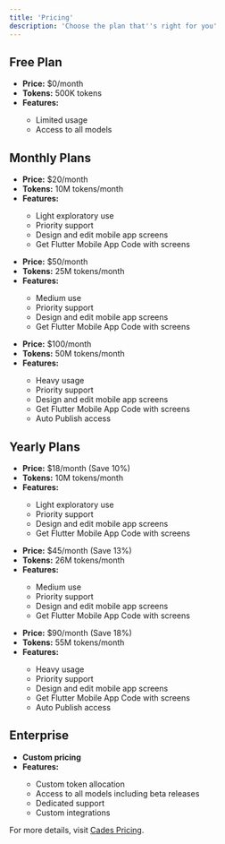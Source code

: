 ```yaml
---
title: 'Pricing'
description: 'Choose the plan that''s right for you'
---
```


## Free Plan

<Card title="Free" icon="gift">
  <ul>
    <li><strong>Price:</strong> $0/month</li>
    <li><strong>Tokens:</strong> 500K tokens</li>
    <li><strong>Features:</strong></li>
    <ul>
      <li>Limited usage</li>
      <li>Access to all models</li>
    </ul>
  </ul>
</Card>

## Monthly Plans

<CardGroup cols={2}>
  <Card title="Pro" icon="star">
    <ul>
      <li><strong>Price:</strong> $20/month</li>
      <li><strong>Tokens:</strong> 10M tokens/month</li>
      <li><strong>Features:</strong></li>
      <ul>
        <li>Light exploratory use</li>
        <li>Priority support</li>
        <li>Design and edit mobile app screens</li>
        <li>Get Flutter Mobile App Code with screens</li>
      </ul>
    </ul>
  </Card>
  <Card title="Pro 50" icon="rocket">
    <ul>
      <li><strong>Price:</strong> $50/month</li>
      <li><strong>Tokens:</strong> 25M tokens/month</li>
      <li><strong>Features:</strong></li>
      <ul>
        <li>Medium use</li>
        <li>Priority support</li>
        <li>Design and edit mobile app screens</li>
        <li>Get Flutter Mobile App Code with screens</li>
      </ul>
    </ul>
  </Card>
  <Card title="Pro 100" icon="trophy">
    <ul>
      <li><strong>Price:</strong> $100/month</li>
      <li><strong>Tokens:</strong> 50M tokens/month</li>
      <li><strong>Features:</strong></li>
      <ul>
        <li>Heavy usage</li>
        <li>Priority support</li>
        <li>Design and edit mobile app screens</li>
        <li>Get Flutter Mobile App Code with screens</li>
        <li>Auto Publish access</li>
      </ul>
    </ul>
  </Card>
</CardGroup>

## Yearly Plans

<CardGroup cols={2}>
  <Card title="Pro" icon="star">
    <ul>
      <li><strong>Price:</strong> $18/month (Save 10%)</li>
      <li><strong>Tokens:</strong> 10M tokens/month</li>
      <li><strong>Features:</strong></li>
      <ul>
        <li>Light exploratory use</li>
        <li>Priority support</li>
        <li>Design and edit mobile app screens</li>
        <li>Get Flutter Mobile App Code with screens</li>
      </ul>
    </ul>
  </Card>
  <Card title="Pro 50" icon="rocket">
    <ul>
      <li><strong>Price:</strong> $45/month (Save 13%)</li>
      <li><strong>Tokens:</strong> 26M tokens/month</li>
      <li><strong>Features:</strong></li>
      <ul>
        <li>Medium use</li>
        <li>Priority support</li>
        <li>Design and edit mobile app screens</li>
        <li>Get Flutter Mobile App Code with screens</li>
      </ul>
    </ul>
  </Card>
  <Card title="Pro 100" icon="trophy">
    <ul>
      <li><strong>Price:</strong> $90/month (Save 18%)</li>
      <li><strong>Tokens:</strong> 55M tokens/month</li>
      <li><strong>Features:</strong></li>
      <ul>
        <li>Heavy usage</li>
        <li>Priority support</li>
        <li>Design and edit mobile app screens</li>
        <li>Get Flutter Mobile App Code with screens</li>
        <li>Auto Publish access</li>
      </ul>
    </ul>
  </Card>
</CardGroup>

## Enterprise

<Card title="Enterprise" icon="building">
  <ul>
    <li><strong>Custom pricing</strong></li>
    <li><strong>Features:</strong></li>
    <ul>
      <li>Custom token allocation</li>
      <li>Access to all models including beta releases</li>
      <li>Dedicated support</li>
      <li>Custom integrations</li>
    </ul>
  </ul>
</Card>

For more details, visit [Cades Pricing](https://cades.dev/pricing).
